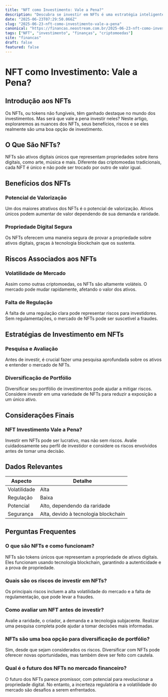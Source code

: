 ```yaml
---
title: "NFT como Investimento: Vale a Pena?"
description: "Descubra se investir em NFTs é uma estratégia inteligente. Analisamos benefícios e riscos para ajudá-lo a decidir."
date: "2025-06-23T07:29:50.066Z"
slug: "2025-06-23-nft-como-investimento-vale-a-pena"
canonical: "https://financas.neostream.com.br/2025-06-23-nft-como-investimento-vale-a-pena"
tags: ["NFT", "investimento", "finanças", "criptomoedas"]
site: "financas"
draft: false
featured: false
---
```


# NFT como Investimento: Vale a Pena?

## Introdução aos NFTs

Os NFTs, ou tokens não fungíveis, têm ganhado destaque no mundo dos investimentos. Mas será que vale a pena investir neles? Neste artigo, exploraremos as nuances dos NFTs, seus benefícios, riscos e se eles realmente são uma boa opção de investimento.

## O Que São NFTs?

NFTs são ativos digitais únicos que representam propriedades sobre itens digitais, como arte, música e mais. Diferente das criptomoedas tradicionais, cada NFT é único e não pode ser trocado por outro de valor igual.

## Benefícios dos NFTs

### Potencial de Valorização

Um dos maiores atrativos dos NFTs é o potencial de valorização. Ativos únicos podem aumentar de valor dependendo de sua demanda e raridade.

### Propriedade Digital Segura

Os NFTs oferecem uma maneira segura de provar a propriedade sobre ativos digitais, graças à tecnologia blockchain que os sustenta.

## Riscos Associados aos NFTs

### Volatilidade de Mercado

Assim como outras criptomoedas, os NFTs são altamente voláteis. O mercado pode mudar rapidamente, afetando o valor dos ativos.

### Falta de Regulação

A falta de uma regulação clara pode representar riscos para investidores. Sem regulamentações, o mercado de NFTs pode ser suscetível a fraudes.

## Estratégias de Investimento em NFTs

### Pesquisa e Avaliação

Antes de investir, é crucial fazer uma pesquisa aprofundada sobre os ativos e entender o mercado de NFTs.

### Diversificação de Portfólio

Diversificar seu portfólio de investimentos pode ajudar a mitigar riscos. Considere investir em uma variedade de NFTs para reduzir a exposição a um único ativo.

## Considerações Finais

### NFT Investimento Vale a Pena?

Investir em NFTs pode ser lucrativo, mas não sem riscos. Avalie cuidadosamente seu perfil de investidor e considere os riscos envolvidos antes de tomar uma decisão.

## Dados Relevantes

| Aspecto       | Detalhe                              |
|---------------|--------------------------------------|
| Volatilidade  | Alta                                 |
| Regulação     | Baixa                                |
| Potencial     | Alto, dependendo da raridade         |
| Segurança     | Alta, devido à tecnologia blockchain |

## Perguntas Frequentes

### O que são NFTs e como funcionam?

NFTs são tokens únicos que representam a propriedade de ativos digitais. Eles funcionam usando tecnologia blockchain, garantindo a autenticidade e a prova de propriedade.

### Quais são os riscos de investir em NFTs?

Os principais riscos incluem a alta volatilidade do mercado e a falta de regulamentação, que pode levar a fraudes.

### Como avaliar um NFT antes de investir?

Avalie a raridade, o criador, a demanda e a tecnologia subjacente. Realizar uma pesquisa completa pode ajudar a tomar decisões mais informadas.

### NFTs são uma boa opção para diversificação de portfólio?

Sim, desde que sejam considerados os riscos. Diversificar com NFTs pode oferecer novas oportunidades, mas também deve ser feito com cautela.

### Qual é o futuro dos NFTs no mercado financeiro?

O futuro dos NFTs parece promissor, com potencial para revolucionar a propriedade digital. No entanto, a incerteza regulatória e a volatilidade do mercado são desafios a serem enfrentados.